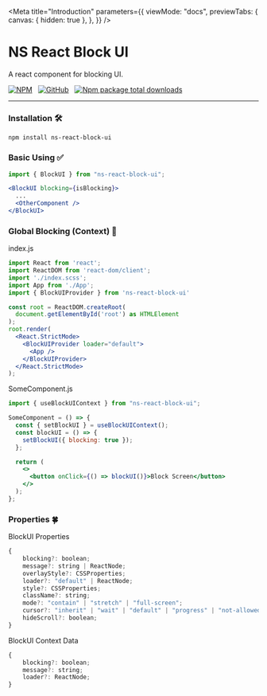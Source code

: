 

<Meta
  title="Introduction"
  parameters={{
    viewMode: "docs",
    previewTabs: {
      canvas: { hidden: true },
    },
  }}
/>

# NS React Block UI

A react component for blocking UI.

[![NPM](https://img.shields.io/badge/NPM-%23000000.svg?style=for-the-badge&logo=npm&logoColor=white)](https://npmjs.com/package/ns-react-block-ui) &nbsp;
[![GitHub](https://img.shields.io/badge/github-%23121011.svg?style=for-the-badge&logo=github&logoColor=white)](https://github.com/nutthawutkongsopa/ns-react-block-ui) &nbsp;
[![Npm package total downloads](https://badgen.net/npm/dt/ns-react-block-ui)](https://npmjs.com/package/ns-react-block-ui)

<hr />

### Installation 🛠️

```console
npm install ns-react-block-ui
```

### Basic Using ✅

```jsx
import { BlockUI } from "ns-react-block-ui";
```

```jsx
<BlockUI blocking={isBlocking}>
  ...
  <OtherComponent />
</BlockUI>
```

### Global Blocking (Context) 🌟

index.js

```jsx
import React from 'react';
import ReactDOM from 'react-dom/client';
import './index.scss';
import App from './App';
import { BlockUIProvider } from 'ns-react-block-ui'

const root = ReactDOM.createRoot(
  document.getElementById('root') as HTMLElement
);
root.render(
  <React.StrictMode>
    <BlockUIProvider loader="default">
      <App />
    </BlockUIProvider>
  </React.StrictMode>
);

```

SomeComponent.js

```jsx
import { useBlockUIContext } from "ns-react-block-ui";

SomeComponent = () => {
  const { setBlockUI } = useBlockUIContext();
  const blockUI = () => {
    setBlockUI({ blocking: true });
  };

  return (
    <>
      <button onClick={() => blockUI()}>Block Screen</button>
    </>
  );
};
```

### Properties 🍀

BlockUI Properties

```javascript
{
    blocking?: boolean;
    message?: string | ReactNode;
    overlayStyle?: CSSProperties;
    loader?: "default" | ReactNode;
    style?: CSSProperties;
    className?: string;
    mode?: "contain" | "stretch" | "full-screen";
    cursor?: "inherit" | "wait" | "default" | "progress" | "not-allowed";
    hideScroll?: boolean;
}
```

BlockUI Context Data

```javascript
{
    blocking?: boolean;
    message?: string;
    loader?: ReactNode;
}
```
